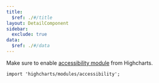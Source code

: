 ```yaml
---
title:
  $ref: ./#/title
layout: DetailComponent
sidebar:
  exclude: true
data:
  $ref: ./#/data
---
```


Make sure to enable [accessibility module](https://www.highcharts.com/docs/accessibility/accessibility-module) from Highcharts.

```
import 'highcharts/modules/accessibility';
```
